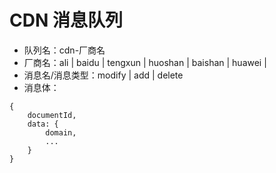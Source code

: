 # CDN 消息队列

- 队列名：cdn-厂商名
- 厂商名：ali | baidu | tengxun | huoshan | baishan | huawei |
- 消息名/消息类型：modify | add | delete
- 消息体：
```
{
	documentId,
	data: {
		domain,
		...
	}
}
```
